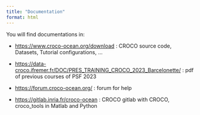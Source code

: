 ```yaml
---
title: "Documentation"
format: html
---
```


You will find documentations in: 

- <https://www.croco-ocean.org/download> : CROCO source code, Datasets, Tutorial configurations, ... 

- <https://data-croco.ifremer.fr/DOC/PRES_TRAINING_CROCO_2023_Barcelonette/> : pdf of previous courses of PSF 2023 

- <https://forum.croco-ocean.org/> : forum for help

- <https://gitlab.inria.fr/croco-ocean> : CROCO gitlab with CROCO, croco_tools in Matlab and Python 

